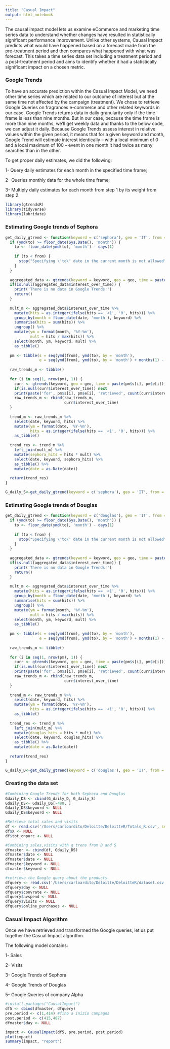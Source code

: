 ```yaml
---
title: "Casual Impact"
output: html_notebook
---
```


The causal impact model lets us examine eCommerce and marketing time series data to understand whether changes have resulted in statistically significant performance improvement. Unlike other systems, Causal Impact predicts what would have happened based on a forecast made from the pre-treatment period and then compares what happened with what was forecast. This takes a time series data set including a treatment period and a post-treatment period and aims to identify whether it had a statistically significant impact on a chosen metric.

### Google Trends

To have an accurate prediction within the Casual Impact Model, we need other time series which are related to our outcome of interest but at the same time not affected by the campaign (treatment). We chose to retrieve Google Queries on fragrances e-commerce and other related keywords in our case. 
Google Trends returns data in daily granularity only if the time frame is less than nine months. But in our case, because the time frame is more than nine months, we’ll get weekly data and thanks to the below code, we can adjust it daily. Because Google Trends assess interest in relative values within the given period, it means that for a given keyword and month, Google Trend will estimate interest identically – with a local minimum of 0 and a local maximum of 100 – event in one month it had twice as many searches than in the other.

To get proper daily estimates, we did the following:

1- Query daily estimates for each month in the specified time frame; 

2- Queries monthly data for the whole time frame;

3- Multiply daily estimates for each month from step 1 by its weight from step 2.

```r
library(gtrendsR)
library(tidyverse)
library(lubridate)
```

### Estimating Google trends of Sephora
```r
get_daily_gtrend <- function(keyword = c('sephora'), geo = 'IT', from = '2018-10-15', to = '2020-02-13') {
  if (ymd(to) >= floor_date(Sys.Date(), 'month')) {
    to <- floor_date(ymd(to), 'month') - days(1)
    
    if (to < from) {
      stop("Specifying \'to\' date in the current month is not allowed")
    }
  }
  
  aggregated_data <- gtrends(keyword = keyword, geo = geo, time = paste(from, to))
  if(is.null(aggregated_data$interest_over_time)) {
    print('There is no data in Google Trends!')
    return()
  }
  
  mult_m <- aggregated_data$interest_over_time %>%
    mutate(hits = as.integer(ifelse(hits == '<1', '0', hits))) %>%
    group_by(month = floor_date(date, 'month'), keyword) %>%
    summarise(hits = sum(hits)) %>%
    ungroup() %>%
    mutate(ym = format(month, '%Y-%m'),
           mult = hits / max(hits)) %>%
    select(month, ym, keyword, mult) %>%
    as_tibble()
  
  pm <- tibble(s = seq(ymd(from), ymd(to), by = 'month'), 
               e = seq(ymd(from), ymd(to), by = 'month') + months(1) - days(1))
  
  raw_trends_m <- tibble()
  
  for (i in seq(1, nrow(pm), 1)) {
    curr <- gtrends(keyword, geo = geo, time = paste(pm$s[i], pm$e[i]))
    if(is.null(curr$interest_over_time)) next
    print(paste('for', pm$s[i], pm$e[i], 'retrieved', count(curr$interest_over_time), 'days of data (all keywords)'))
    raw_trends_m <- rbind(raw_trends_m,
                          curr$interest_over_time)
  }
  
  trend_m <- raw_trends_m %>%
    select(date, keyword, hits) %>%
    mutate(ym = format(date, '%Y-%m'),
           hits = as.integer(ifelse(hits == '<1', '0', hits))) %>%
    as_tibble()
  
  trend_res <- trend_m %>%
    left_join(mult_m) %>%
    mutate(sephora_hits = hits * mult) %>%
    select(date, keyword, sephora_hits) %>%
    as_tibble() %>%
    mutate(date = as.Date(date))
  
  return(trend_res)
}

G_daily_S<-get_daily_gtrend(keyword = c('sephora'), geo = 'IT', from = '2018-10-15', to = '2020-02-13')
```

### Estimating Google trends of Douglas
```r
get_daily_gtrend <- function(keyword = c('douglas'), geo = 'IT', from = '2018-10-15', to = '2020-02-13') {
  if (ymd(to) >= floor_date(Sys.Date(), 'month')) {
    to <- floor_date(ymd(to), 'month') - days(1)
    
    if (to < from) {
      stop("Specifying \'to\' date in the current month is not allowed")
    }
  }
  
  aggregated_data <- gtrends(keyword = keyword, geo = geo, time = paste(from, to))
  if(is.null(aggregated_data$interest_over_time)) {
    print('There is no data in Google Trends!')
    return()
  }
  
  mult_m <- aggregated_data$interest_over_time %>%
    mutate(hits = as.integer(ifelse(hits == '<1', '0', hits))) %>%
    group_by(month = floor_date(date, 'month'), keyword) %>%
    summarise(hits = sum(hits)) %>%
    ungroup() %>%
    mutate(ym = format(month, '%Y-%m'),
           mult = hits / max(hits)) %>%
    select(month, ym, keyword, mult) %>%
    as_tibble()
  
  pm <- tibble(s = seq(ymd(from), ymd(to), by = 'month'), 
               e = seq(ymd(from), ymd(to), by = 'month') + months(1) - days(1))
  
  raw_trends_m <- tibble()
  
  for (i in seq(1, nrow(pm), 1)) {
    curr <- gtrends(keyword, geo = geo, time = paste(pm$s[i], pm$e[i]))
    if(is.null(curr$interest_over_time)) next
    print(paste('for', pm$s[i], pm$e[i], 'retrieved', count(curr$interest_over_time), 'days of data (all keywords)'))
    raw_trends_m <- rbind(raw_trends_m,
                          curr$interest_over_time)
  }
  
  trend_m <- raw_trends_m %>%
    select(date, keyword, hits) %>%
    mutate(ym = format(date, '%Y-%m'),
           hits = as.integer(ifelse(hits == '<1', '0', hits))) %>%
    as_tibble()
  
  trend_res <- trend_m %>%
    left_join(mult_m) %>%
    mutate(douglas_hits = hits * mult) %>%
    select(date, keyword, douglas_hits) %>%
    as_tibble() %>%
    mutate(date = as.Date(date))
  
  return(trend_res)
}

G_daily_D<-get_daily_gtrend(keyword = c('douglas'), geo = 'IT', from = '2018-10-15', to = '2020-02-13')
```


### Creating the data set
```r
#Combining Google Trends for both Sephora and Douglas
Gdaily_DS <- cbind(G_daily_D, G_daily_S)
Gdaily_DS<- Gdaily_DS[-488, ]
Gdaily_DS$keyword <- NULL
Gdaily_DS$keyword <- NULL

#Retrieve total sales and visits
df <- read.csv('/Users/carloardito/Deloitte/DeloitteR/Totals_R.csv', sep=",")
df$X <- NULL
df$tot_onpurc <- NULL

#Combining sales,visits with g trens from D and S
dfmaster <- cbind(df, Gdaily_DS)
dfmaster$date <- NULL
dfmaster$date <- NULL
dfmaster$keyword <- NULL
dfmaster$keyword <- NULL

#retrieve the Google query about the products
dfquery <- read.csv('/Users/carloardito/Deloitte/DeloitteR/dataset.csv', sep=",")
dfquery$day <- NULL
dfquery$convrate <- NULL
dfquery$avspend <- NULL
dfquery$visits <- NULL
dfquery$online_purchases <- NULL
```

### Casual Impact Algorithm
Once we have retrieved and transformed the Google queries, let us put together the Casual Impact algorithm.

The following model contains:

1- Sales

2- Visits

3- Google Trends of Sephora

4- Google Trends of Douglas

5- Google Queries of company Alpha

```r
#install.packages("CausalImpact")
df5 <- cbind(dfmaster, dfquery)
pre.period <- c(1,414) #fino a inizio campagna
post.period <- c(415,487)
dfmaster$day <- NULL

impact <- CausalImpact(df5, pre.period, post.period)
plot(impact)
summary(impact, "report")
```


